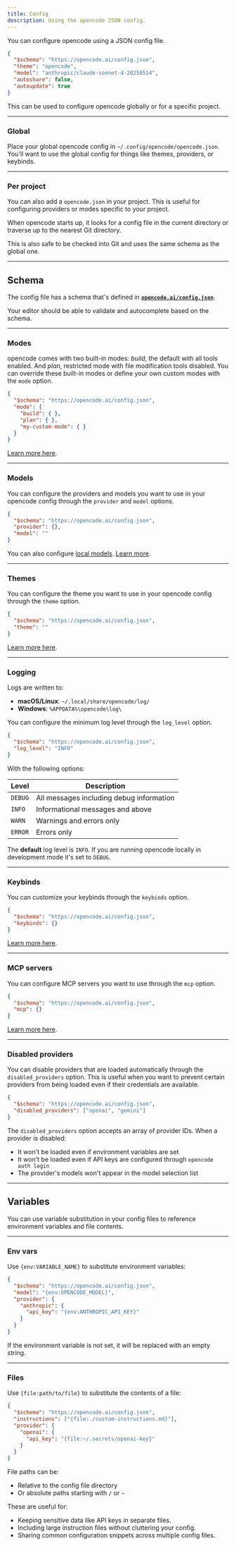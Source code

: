 ```yaml
---
title: Config
description: Using the opencode JSON config.
---
```


You can configure opencode using a JSON config file.

```json title="opencode config"
{
  "$schema": "https://opencode.ai/config.json",
  "theme": "opencode",
  "model": "anthropic/claude-sonnet-4-20250514",
  "autoshare": false,
  "autoupdate": true
}
```

This can be used to configure opencode globally or for a specific project.

---

### Global

Place your global opencode config in `~/.config/opencode/opencode.json`. You'll want to use the global config for things like themes, providers, or keybinds.

---

### Per project

You can also add a `opencode.json` in your project. This is useful for configuring providers or modes specific to your project.

When opencode starts up, it looks for a config file in the current directory or traverse up to the nearest Git directory.

This is also safe to be checked into Git and uses the same schema as the global one.

---

## Schema

The config file has a schema that's defined in [**`opencode.ai/config.json`**](https://opencode.ai/config.json).

Your editor should be able to validate and autocomplete based on the schema.

---

### Modes

opencode comes with two built-in modes: _build_, the default with all tools enabled. And _plan_, restricted mode with file modification tools disabled. You can override these built-in modes or define your own custom modes with the `mode` option.

```json title="opencode.json"
{
  "$schema": "https://opencode.ai/config.json",
  "mode": {
    "build": { },
    "plan": { },
    "my-custom-mode": { }
  }
}
```

[Learn more here](/docs/modes).

---

### Models

You can configure the providers and models you want to use in your opencode config through the `provider` and `model` options.

```json title="opencode.json"
{
  "$schema": "https://opencode.ai/config.json",
  "provider": {},
  "model": ""
}
```

You can also configure [local models](/docs/models#local). [Learn more](/docs/models).

---

### Themes

You can configure the theme you want to use in your opencode config through the `theme` option.

```json title="opencode.json"
{
  "$schema": "https://opencode.ai/config.json",
  "theme": ""
}
```

[Learn more here](/docs/themes).

---

### Logging

Logs are written to:

- **macOS/Linux**: `~/.local/share/opencode/log/`
- **Windows**: `%APPDATA%\opencode\log\`

You can configure the minimum log level through the `log_level` option.

```json title="opencode.json"
{
  "$schema": "https://opencode.ai/config.json",
  "log_level": "INFO"
}
```

With the following options:

| Level   | Description                              |
| ------- | ---------------------------------------- |
| `DEBUG` | All messages including debug information |
| `INFO`  | Informational messages and above         |
| `WARN`  | Warnings and errors only                 |
| `ERROR` | Errors only                              |

The **default** log level is `INFO`. If you are running opencode locally in
development mode it's set to `DEBUG`.

---

### Keybinds

You can customize your keybinds through the `keybinds` option.

```json title="opencode.json"
{
  "$schema": "https://opencode.ai/config.json",
  "keybinds": {}
}
```

[Learn more here](/docs/keybinds).

---

### MCP servers

You can configure MCP servers you want to use through the `mcp` option.

```json title="opencode.json"
{
  "$schema": "https://opencode.ai/config.json",
  "mcp": {}
}
```

[Learn more here](/docs/mcp-servers).

---

### Disabled providers

You can disable providers that are loaded automatically through the `disabled_providers` option. This is useful when you want to prevent certain providers from being loaded even if their credentials are available.

```json title="opencode.json"
{
  "$schema": "https://opencode.ai/config.json",
  "disabled_providers": ["openai", "gemini"]
}
```

The `disabled_providers` option accepts an array of provider IDs. When a provider is disabled:

- It won't be loaded even if environment variables are set
- It won't be loaded even if API keys are configured through `opencode auth login`
- The provider's models won't appear in the model selection list

---

## Variables

You can use variable substitution in your config files to reference environment variables and file contents.

---

### Env vars

Use `{env:VARIABLE_NAME}` to substitute environment variables:

```json title="opencode.json"
{
  "$schema": "https://opencode.ai/config.json",
  "model": "{env:OPENCODE_MODEL}",
  "provider": {
    "anthropic": {
      "api_key": "{env:ANTHROPIC_API_KEY}"
    }
  }
}
```

If the environment variable is not set, it will be replaced with an empty string.

---

### Files

Use `{file:path/to/file}` to substitute the contents of a file:

```json title="opencode.json"
{
  "$schema": "https://opencode.ai/config.json",
  "instructions": ["{file:./custom-instructions.md}"],
  "provider": {
    "openai": {
      "api_key": "{file:~/.secrets/openai-key}"
    }
  }
}
```

File paths can be:

- Relative to the config file directory
- Or absolute paths starting with `/` or `~`

These are useful for:

- Keeping sensitive data like API keys in separate files.
- Including large instruction files without cluttering your config.
- Sharing common configuration snippets across multiple config files.
